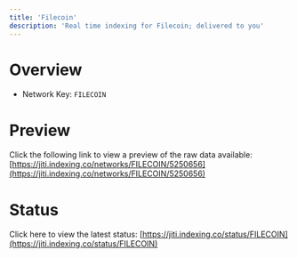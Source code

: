 ```yaml
---
title: 'Filecoin'
description: 'Real time indexing for Filecoin; delivered to you'
---
```


# Overview
- Network Key: `FILECOIN`

# Preview
Click the following link to view a preview of the raw data available: [https://jiti.indexing.co/networks/FILECOIN/5250656](https://jiti.indexing.co/networks/FILECOIN/5250656)

# Status
Click here to view the latest status: [https://jiti.indexing.co/status/FILECOIN](https://jiti.indexing.co/status/FILECOIN)
